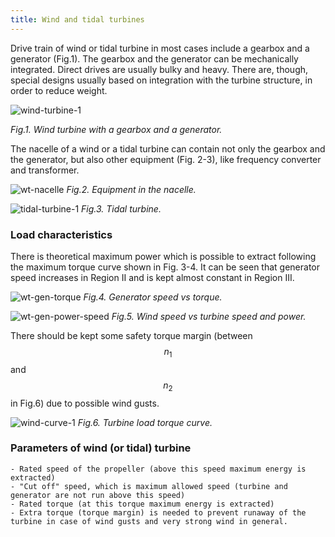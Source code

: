 ```yaml
---
title: Wind and tidal turbines
---
```


Drive train of wind or tidal turbine in most cases include a gearbox and a
generator (Fig.1). The gearbox and the generator can be mechanically integrated.
Direct drives are usually bulky and heavy. There are, though, special designs
usually based on integration with the turbine structure, in order to reduce
weight.

![wind-turbine-1](./images/wind-turbine-1.png)

_Fig.1. Wind turbine with a gearbox and a generator._

The nacelle of a wind or a tidal turbine can contain not only the gearbox and
the generator, but also other equipment (Fig. 2-3), like frequency converter and
transformer.

![wt-nacelle](./images/wt-nacelle.png) _Fig.2. Equipment in the nacelle._

![tidal-turbine-1](./images/tidal-turbine-1.png) _Fig.3. Tidal turbine._

### Load characteristics

There is theoretical maximum power which is possible to extract following the
maximum torque curve shown in Fig. 3-4. It can be seen that generator speed
increases in Region II and is kept almost constant in Region III.

![wt-gen-torque](./images/wt-gen-torque.png) _Fig.4. Generator speed vs torque._

![wt-gen-power-speed](./images/wt-gen-power-speed.png) _Fig.5. Wind speed vs
turbine speed and power._

There should be kept some safety torque margin (between $$n_1$$ and $$n_2$$ in
Fig.6) due to possible wind gusts.

![wind-curve-1](./images/wind-curve-1.png) _Fig.6. Turbine load torque curve._

### Parameters of wind (or tidal) turbine

    - Rated speed of the propeller (above this speed maximum energy is extracted)
    - "Cut off" speed, which is maximum allowed speed (turbine and generator are not run above this speed)
    - Rated torque (at this torque maximum energy is extracted)
    - Extra torque (torque margin) is needed to prevent runaway of the turbine in case of wind gusts and very strong wind in general.

